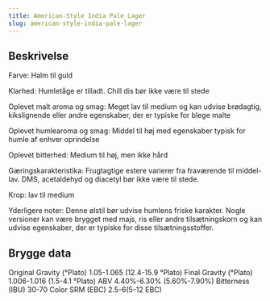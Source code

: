 ```yaml
---
title: American-Style India Pale Lager
slug: american-style-india-pale-lager
---
```


## Beskrivelse
Farve: Halm til guld

Klarhed: Humletåge er tilladt. Chill dis bør ikke være til stede

Oplevet malt aroma og smag: Meget lav til medium og kan udvise brødagtig, kikslignende eller andre egenskaber, der er typiske for blege malte

Oplevet humlearoma og smag: Middel til høj med egenskaber typisk for humle af enhver oprindelse

Oplevet bitterhed: Medium til høj, men ikke hård

Gæringskarakteristika: Frugtagtige estere varierer fra fraværende til middel-lav. DMS, acetaldehyd og diacetyl bør ikke være til stede.

Krop: lav til medium

Yderligere noter: Denne ølstil bør udvise humlens friske karakter. Nogle versioner kan være brygget med majs, ris eller andre tilsætningskorn og kan udvise egenskaber, der er typiske for disse tilsætningsstoffer.



## Brygge data
Original Gravity (°Plato) 1.05-1.065 (12.4-15.9 °Plato)
Final Gravity  (°Plato) 1.006-1.016 (1.5-4.1 °Plato)
ABV 4.40%-6.30% (5.60%-7.90%)
Bitterness (IBU) 30-70
Color SRM (EBC) 2.5-6(5-12 EBC)					

